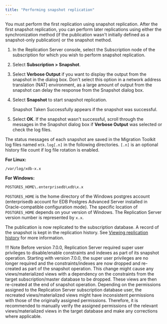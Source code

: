 ```yaml
---
title: "Performing snapshot replication"
---
```


<div id="perform_replication" class="registered_link"></div>

You must perform the first replication using snapshot replication. After the first snapshot replication, you can perform later replications using either the synchronization method (if the publication wasn't initially defined as a snapshot-only publication) or the snapshot method.

1.  In the Replication Server console, select the Subscription node of the subscription for which you wish to perform snapshot replication.

1.  Select **Subscription > Snapshot**. 

1.  Select **Verbose Output** if you want to display the output from the snapshot in the dialog box. Don't select this option in a network address translation (NAT) environment, as a large amount of output from the snapshot can delay the response from the Snapshot dialog box. 

1.  Select **Snapshot** to start snapshot replication.
    
    Snapshot Taken Successfully appears if the snapshot was successful. 

1.  Select **OK**. If the snapshot wasn't successful, scroll through the messages in the Snapshot dialog box  if **Verbose Output** was selected or check the log files.

The status messages of each snapshot are saved in the Migration Toolkit log files named `mtk.log[.n]` in the following directories. `[.n]` is an optional history file count if log file rotation is enabled. 

**For Linux:**

`/var/log/xdb-x.x`

**For Windows:**

`POSTGRES_HOME\.enterprisedb\xdb\x.x`

`POSTGRES_HOME` is the home directory of the Windows postgres account (enterprisedb account for EDB Postgres Advanced Server installed in Oracle-compatible configuration mode). The specific location of `POSTGRES_HOME` depends on your version of Windows. The Replication Server version number is represented by `x.x`.

The publication is now replicated to the subscription database. A record of the snapshot is kept in the replication history. See [Viewing replication history](../../07_common_operations/04_view_replication_history/#view_replication_history) for more information.

!!! Note
    Before version 7.0.0, Replication Server required super user privileges to disable/enable constraints and indexes as part of its snapshot operation. Starting with version 7.0.0, the super user privileges are no longer required and the constraints/indexes are now dropped and re-created as part of the snapshot operation. This change might cause any views/materialized views with a dependency on the constraints from the target subscription/master database to be dropped. These views are then re-created at the end of snapshot operation. Depending on the permissions assigned to the Replication Server subscription database user, the recreated views/materialized views might have inconsistent permissions with those of the originally assigned permissions. Therefore, it is recommended to manually verify the assigned permissions of the relevant views/materialized views in the target database and make any corrections where applicable.